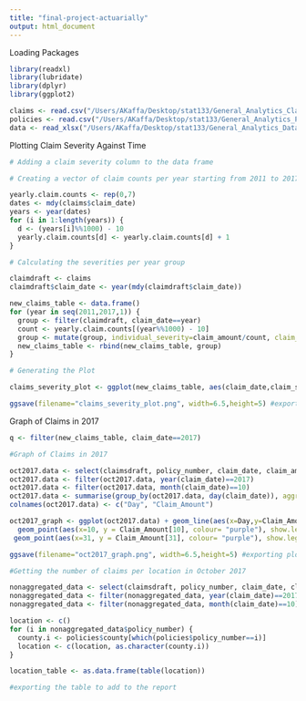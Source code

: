 ```yaml
---
title: "final-project-actuarially"
output: html_document
---
```

Loading Packages
```r
library(readxl)
library(lubridate)
library(dplyr)
library(ggplot2)

```

```r
claims <- read.csv("/Users/AKaffa/Desktop/stat133/General_Analytics_Claims.csv")
policies <- read.csv("/Users/AKaffa/Desktop/stat133/General_Analytics_Policies.csv")
data <- read_xlsx("/Users/AKaffa/Desktop/stat133/General_Analytics_Data.xlsx")
```

Plotting Claim Severity Against Time 
```r
# Adding a claim severity column to the data frame

# Creating a vector of claim counts per year starting from 2011 to 2017

yearly.claim.counts <- rep(0,7)
dates <- mdy(claims$claim_date)
years <- year(dates)
for (i in 1:length(years)) {
  d <- (years[i]%%1000) - 10
  yearly.claim.counts[d] <- yearly.claim.counts[d] + 1
}

# Calculating the severities per year group 

claimdraft <- claims
claimdraft$claim_date <- year(mdy(claimdraft$claim_date))

new_claims_table <- data.frame()
for (year in seq(2011,2017,1)) {
  group <- filter(claimdraft, claim_date==year)
  count <- yearly.claim.counts[(year%%1000) - 10]
  group <- mutate(group, individual_severity=claim_amount/count, claim_severity = sum(claim_amount)/count)
  new_claims_table <- rbind(new_claims_table, group)
}
```


```r
# Generating the Plot

claims_severity_plot <- ggplot(new_claims_table, aes(claim_date,claim_severity)) + theme_classic() + geom_line() + xlab("Date") + ylab("Claim Severity") + geom_point(aes(x= 2017, y = max(claim_severity), colour= "purple"), show.legend = FALSE) + ggtitle("Claim Severities over 7 Years (2012-2017)")

ggsave(filename="claims_severity_plot.png", width=6.5,height=5) #exporting plot to add to the report
```

Graph of Claims in 2017
```r

q <- filter(new_claims_table, claim_date==2017)

#Graph of Claims in 2017

oct2017.data <- select(claimsdraft, policy_number, claim_date, claim_amount)
oct2017.data <- filter(oct2017.data, year(claim_date)==2017)
oct2017.data <- filter(oct2017.data, month(claim_date)==10)
oct2017.data <- summarise(group_by(oct2017.data, day(claim_date)), aggregate.amount = sum(claim_amount)) # Aggregating daily claim amounts
colnames(oct2017.data) <- c("Day", "Claim_Amount")

oct2017_graph <- ggplot(oct2017.data) + geom_line(aes(x=Day,y=Claim_Amount)) + labs(x="Date", y="Claim Amount", title ="Claim Amounts Through October Northern California Wildfires") + theme_classic() + 
  geom_point(aes(x=10, y = Claim_Amount[10], colour= "purple"), show.legend = FALSE) +
 geom_point(aes(x=31, y = Claim_Amount[31], colour= "purple"), show.legend = FALSE) 

ggsave(filename="oct2017_graph.png", width=6.5,height=5) #exporting plot to add to the report
```


```r
#Getting the number of claims per location in October 2017 

nonaggregated_data <- select(claimsdraft, policy_number, claim_date, claim_amount)
nonaggregated_data <- filter(nonaggregated_data, year(claim_date)==2017)
nonaggregated_data <- filter(nonaggregated_data, month(claim_date)==10)

location <- c()
for (i in nonaggregated_data$policy_number) {  
  county.i <- policies$county[which(policies$policy_number==i)]
  location <- c(location, as.character(county.i))
}  

location_table <- as.data.frame(table(location))

#exporting the table to add to the report
```


